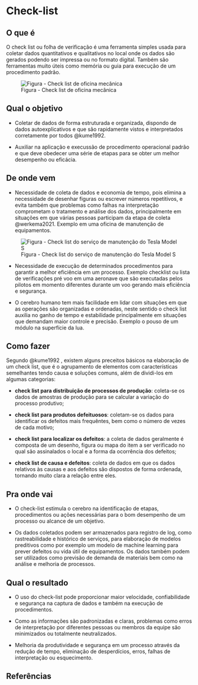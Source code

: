 # Check-list

## O que é {.unnumbered}

O check list ou folha de verificação é uma ferramenta simples usada para coletar dados quantitativos e qualitativos no local onde os dados são gerados podendo ser impressa ou no formato digital. Também são ferramentas muito úteis como memória ou guia para execução de um procedimento padrão.

![Figura - Check list de oficina mecânica](images/check_list_oficina.png)

## Qual o objetivo {.unnumbered}

-   Coletar de dados de forma estruturada e organizada, dispondo de dados autoexplicativos e que são rapidamente vistos e interpretados corretamente por todos @kume1992.

-   Auxiliar na aplicação e execussão de procedimento operacional padrão e que deve obedecer uma série de etapas para se obter um melhor desempenho ou eficácia.

## De onde vem {.unnumbered}

-   Necessidade de coleta de dados e economia de tempo, pois elimina a necessidade de desenhar figuras ou escrever números repetitivos, e evita também que problemas como falhas na interpretação comprometam o tratamento e análise dos dados, principalmente em situações em que várias pessoas participam da etapa de coleta @werkema2021. Exemplo em uma oficina de manutenção de equipamentos.

![Figura - Check list do serviço de manutenção do Tesla Model S](images/check_list.jpg)


-   Necessidade de execução de determinados procedimentos para garantir a melhor eficiência em um processo. Exemplo checklist ou lista de verificações pré voo em uma aeronave que são executadas pelos pilotos em momento diferentes durante um voo gerando mais eficiência e segurança.

-   O cerebro humano tem mais facilidade em lidar com situações em que as operações são organizadas e ordenadas, neste sentido o check list auxilia no ganho de tempo e estabilidade principalmente em situações que demandam maior controle e precisão. Exemplo o pouso de um módulo na superfície da lua.

## Como fazer {.unnumbered}

Segundo @kume1992 , existem alguns preceitos básicos na elaboração de um check list, que é o agrupamento de elementos com características semelhantes tendo causa e soluções comuns, além de dividi-los em algumas categorias:

-   **check list para distribuição de processos de produção**: coleta-se os dados de amostras de produção para se calcular a variação do processo produtivo;

-   **check list para produtos defeituosos**: coletam-se os dados para identificar os defeitos mais frequêntes, bem como o número de vezes de cada motivo;

-   **check list para localizar os defeitos**: a coleta de dados geralmente é composta de um desenho, figura ou mapa do item a ser verificado no qual são assinalados o local e a forma da ocorrência dos defeitos;

-   **check list de causa e defeitos**: coleta de dados em que os dados relativos às causas e aos defeitos são dispostos de forma ordenada, tornando muito clara a relação entre eles.

## Pra onde vai {.unnumbered}

-   O check-list estimula o cerebro na identificação de etapas, procedimentos ou ações necessárias para o bom desempenho de um processo ou alcance de um objetivo.

-   Os dados coletados podem ser armazenados para registro de log, como rastreabilidade e histórico de serviços, para elaboração de modelos preditivos como por exemplo um modelo de machine learning para prever defeitos ou vida útil de equipamentos. Os dados também podem ser utilizados como previsão de demanda de materiais bem como na análise e melhoria de processos.

## Qual o resultado {.unnumbered}

-   O uso do check-list pode proporcionar maior velocidade, confiabilidade e segurança na captura de dados e também na execução de procedimentos.

-   Como as informações são padronizadas e claras, problemas como erros de interpretação por diferentes pessoas ou membros da equipe são minimizados ou totalmente neutralizados.

-   Melhoria da produtividade e segurança em um processo através da redução de tempo, eliminação de desperdícios, erros, falhas de interpretação ou esquecimento.

## Referências {.unnumbered}
